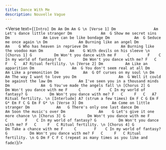 ```yaml
---
title: Dance With Me
description: Nouvelle Vague
---
```



<Verse text={`
[Intro]
Dm Am
Dm Am G
\n
[Verse 1]
Dm                 Am
Let's dance little stranger
Dm             Am  G
Show me secret sins
Dm               Am
Love can be like bondage
   Dm           Am  G
Seduce me once again
\n
Dm              Am
Burning like an angel
        Dm          Am    G
Who has heaven in reprieve
Dm               Am
Burning like the voodoo man
     Dm            Am    G
With devils on his sleeve
\n
[Chorus 1]
          G          Dm
Won't you dance with me
F     C        F    C
In my world of fantasy?
          G          Dm
Won't you dance with me?
F   C     F   C   A7
Ritual fertility.
\n
[Verse 2]
Dm          Am
Like an apparition
    Dm                 Am  G
You don't seem real at all
Dm          Am
Like a premonition
   Dm           Am  G
Of curses on my soul
\n
    Dm            Am
The way I want to love you
        Dm                   Am  G
Well it could be against the law
     Dm            Am
I've seen you in a thousand minds
       Dm              Am  G
You've made the angels fall
\n
[Chorus 2]
          G          Dm
Won't you dance with me
F     C        F    C
In my world of fantasy?
          G          Dm
Won't you dance with me?
F   C     F   C   A7
Ritual fertility.
\n
[Interlude]
A7 (strum a few times)
Em F C G Em F G*
Em F C G Em F G*
\n
[Verse 3]
Dm             Am
Come on little stranger
        Dm            Am   G
There's only one last dance
Dm               Am
Soon the music's over
      Dm               Am    G
Let's give it one more chance
\n
[Chorus 3]
          G          Dm
Won't you dance with me
F     C        F    C
In my world of fantasy?
          G          Dm
Won't you dance with me?
F   C     F   C
Ritual fertility.
\n
[Chorus 4]
       G           Dm
Take a chance with me
F     C        F    C
In my world of fantasy?
          G          Dm
Won't you dance with me?
F   C     F   C
Ritual fertility.
\n
G Dm
F C F C
(repeat as many times as you like and fade)
`}/>
